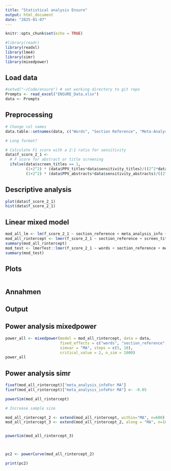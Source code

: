 ```yaml
---
title: "Statistical analysis Ensure"
output: html_document
date: "2025-01-07"
---
```


```r
knitr::opts_chunk$set(echo = TRUE)
```

```r
#library(readr)
library(readxl)
library(lme4)
library(simr)
library(mixedpower)
```

## Load data

```r
#setwd("~/Code/ensure") # set working directory to git repo
Prompts <- read_excel("ENSURE_Data.xlsx")
data <- Prompts
```

## Preprocessing

```r
# Change col names
data.table::setnames(data, c("Words", "Section Reference", "Meta-Analysis Info"), c("words", "section_reference", "meta_analysis_info"))

# Long format?
```

```r
# Calculate F1 score with a 2:1 ratio for sensitivity
data$f_score_2_1 <- 
  # F score for abstract or title screening
  ifelse(data$screen_titles == 1, 
         (1+2^2) * (data$PPV_titles*data$sensitivity_titles)/((2^2*data$PPV_titles) + data$sensitivity_titles),
         (1+2^2) * (data$PPV_abstracts*data$sensitivity_abstracts)/((2^2*data$PPV_abstracts) + data$sensitivity_abstracts))

```


## Descriptive analysis

```r
plot(data$f_score_2_1)
hist(data$f_score_2_1)
```

## Linear mixed model

```r
mod_all_lm <- lm(f_score_2_1 ~ section_reference + meta_analysis_info + screen_titles, data = data)
mod_all_rintercept <- lmer(f_score_2_1 ~ section_reference + screen_titles + meta_analysis_info + words + (1|MA), data = data)
summary(mod_all_rintercept)
mod_test <- lmerTest::lmer(f_score_2_1 ~ words + section_reference + meta_analysis_info + screen_titles + (1|MA), data = data)
summary(mod_test)
```

## Plots

```r

```


## Annahmen

## Output


## Power analysis mixedpower

```r
power_all <- mixedpower(model = mod_all_rintercept, data = data,
                        fixed_effects = c("words", "section_reference", "meta_analysis_info", "screen_titles"),
                        simvar = "MA", steps = c(5, 10),
                        critical_value = 2, n_sim = 1000)
power_all
```


## Power analysis simr

```r
fixef(mod_all_rintercept)["meta_analysis_infoFor MA"]
fixef(mod_all_rintercept)["meta_analysis_infoFor MA"] <- -0.05
```

```r
powerSim(mod_all_rintercept)
```

```r
# Increase sample size

mod_all_rintercept_2 <- extend(mod_all_rintercept, within="MA", n=600)
mod_all_rintercept_3 <- extend(mod_all_rintercept_2, along = "MA", n=10)


powerSim(mod_all_rintercept_3)



pc2 <- powerCurve(mod_all_rintercept_2)

print(pc2)

```

